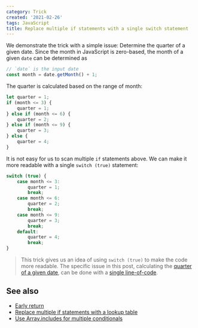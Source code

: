 ```yaml
---
category: Trick
created: '2021-02-26'
tags: JavaScript
title: Replace multiple if statements with a single switch statement
---
```


We demonstrate the trick with a simple issue: Determine the quarter of a given date.
Since the month in JavaScript is zero-based, the month of a given `date` can be determined as

```js
// `date` is the input date
const month = date.getMonth() + 1;
```

The quarter is calculated based on the range of month:

```js
let quarter = 1;
if (month <= 3) {
    quarter = 1;
} else if (month <= 6) {
    quarter = 2;
} else if (month <= 9) {
    quarter = 3;
} else {
    quarter = 4;
}
```

It is not easy for us to scan multiple `if` statements above. We can make it more readable with a single `switch (true)` statement:

```js
switch (true) {
    case month <= 3:
        quarter = 1;
        break;
    case month <= 6:
        quarter = 2;
        break;
    case month <= 9:
        quarter = 3;
        break;
    default:
        quarter = 4;
        break;
}
```

> This trick gives us an idea of using `switch (true)` to make the code more readable. The specific issue in this post, calculating the [quarter of a given date](https://phuoc.ng/collection/1-loc/get-the-current-quarter-of-a-date/), can be done with a [single line-of-code](https://phuoc.ng/collection/1-loc).

## See also

-   [Early return](https://phuoc.ng/collection/tips/early-return/)
-   [Replace multiple if statements with a lookup table](https://phuoc.ng/collection/tips/replace-multiple-if-statements-with-a-lookup-table/)
-   [Use Array.includes for multiple conditionals](https://phuoc.ng/collection/tips/use-array-includes-for-multiple-conditionals/)
